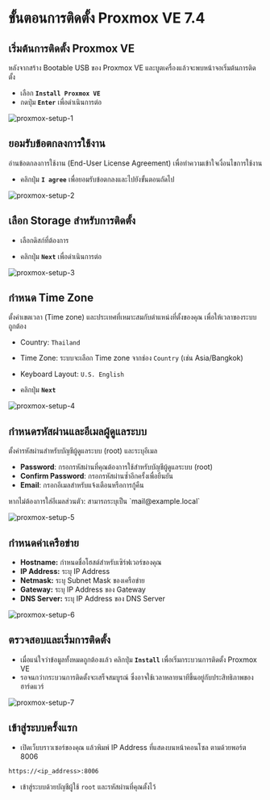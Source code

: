 
# ขั้นตอนการติดตั้ง Proxmox VE 7.4

## เริ่มต้นการติดตั้ง Proxmox VE

หลังจากสร้าง Bootable USB ของ Proxmox VE และบูตเครื่องแล้วจะพบหน้าจอเริ่มต้นการติดตั้ง

- เลือก **`Install Proxmox VE`**
- กดปุ่ม **`Enter`** เพื่อดำเนินการต่อ

![proxmox-setup-1](/assets/proxmox/proxmox-setup-1.png)

## ยอมรับข้อตกลงการใช้งาน

อ่านข้อตกลงการใช้งาน (End-User License Agreement) เพื่อทำความเข้าใจเงื่อนไขการใช้งาน

- คลิกปุ่ม **`I agree`** เพื่อยอมรับข้อตกลงและไปยังขั้นตอนถัดไป

![proxmox-setup-2](/assets/proxmox/proxmox-setup-2.png)

## เลือก Storage สำหรับการติดตั้ง

- เลือกดิสก์ที่ต้องการ

- คลิกปุ่ม **`Next`** เพื่อดำเนินการต่อ

![proxmox-setup-3](/assets/proxmox/proxmox-setup-3.png)

## กำหนด Time Zone

ตั้งค่าเขตเวลา (Time zone) และประเทศที่เหมาะสมกับตำแหน่งที่ตั้งของคุณ เพื่อให้เวลาของระบบถูกต้อง

- Country: `Thailand`

- Time Zone: ระบบจะเลือก Time zone จากช่อง `Country` (เช่น Asia/Bangkok)

- Keyboard Layout: `U.S. English`

- คลิกปุ่ม **`Next`**

![proxmox-setup-4](/assets/proxmox/proxmox-setup-4.png)

## กำหนดรหัสผ่านและอีเมลผู้ดูแลระบบ

ตั้งค่ารหัสผ่านสำหรับบัญชีผู้ดูแลระบบ (root) และระบุอีเมล

- **Password**: กรอกรหัสผ่านที่คุณต้องการใช้สำหรับบัญชีผู้ดูแลระบบ (root)
- **Confirm Password**: กรอกรหัสผ่านซ้ำอีกครั้งเพื่อยืนยัน
- **Email**: กรอกอีเมลสำหรับแจ้งเตือนหรือการกู้คืน

<Callout>
  หากไม่ต้องการใส่อีเมลส่วนตัว: สามารถระบุเป็น `mail@example.local`
</Callout>

![proxmox-setup-5](/assets/proxmox/proxmox-setup-5.png)

## กำหนดค่าเครือข่าย

- **Hostname:** กำหนดชื่อโฮสต์สำหรับเซิร์ฟเวอร์ของคุณ
- **IP Address:** ระบุ IP Address
- **Netmask:** ระบุ Subnet Mask ของเครือข่าย
- **Gateway:** ระบุ IP Address ของ Gateway
- **DNS Server:** ระบุ IP Address ของ DNS Server

![proxmox-setup-6](/assets/proxmox/proxmox-setup-6.png)

## ตรวจสอบและเริ่มการติดตั้ง

- เมื่อแน่ใจว่าข้อมูลทั้งหมดถูกต้องแล้ว คลิกปุ่ม **`Install`** เพื่อเริ่มกระบวนการติดตั้ง Proxmox VE
- รอจนกว่ากระบวนการติดตั้งจะเสร็จสมบูรณ์ ซึ่งอาจใช้เวลาหลายนาทีขึ้นอยู่กับประสิทธิภาพของฮาร์ดแวร์

![proxmox-setup-7](/assets/proxmox/proxmox-setup-7.png)

## เข้าสู่ระบบครั้งแรก

- เปิดเว็บบราวเซอร์ของคุณ แล้วพิมพ์ IP Address ที่แสดงบนหน้าคอนโซล ตามด้วยพอร์ต 8006

```txt copy
https://<ip_address>:8006
```

- เข้าสู่ระบบด้วยบัญชีผู้ใช้ `root` และรหัสผ่านที่คุณตั้งไว้